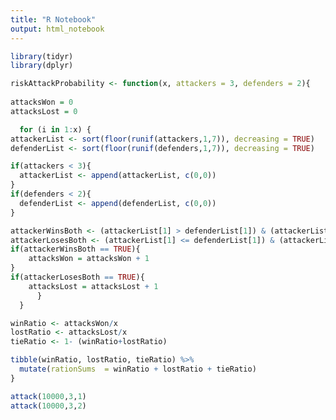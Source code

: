 ```yaml
---
title: "R Notebook"
output: html_notebook
---
```


```r
library(tidyr)
library(dplyr)
```


```r

riskAttackProbability <- function(x, attackers = 3, defenders = 2){
  
attacksWon = 0
attacksLost = 0

  for (i in 1:x) {
attackerList <- sort(floor(runif(attackers,1,7)), decreasing = TRUE)
defenderList <- sort(floor(runif(defenders,1,7)), decreasing = TRUE)

if(attackers < 3){
  attackerList <- append(attackerList, c(0,0))
}
if(defenders < 2){
  defenderList <- append(defenderList, c(0,0))
}

attackerWinsBoth <- (attackerList[1] > defenderList[1]) & (attackerList[2] > defenderList[2])
attackerLosesBoth <- (attackerList[1] <= defenderList[1]) & (attackerList[2] <= defenderList[2] & attack)
if(attackerWinsBoth == TRUE){
    attacksWon = attacksWon + 1
}
if(attackerLosesBoth == TRUE){
    attacksLost = attacksLost + 1
      }
  }

winRatio <- attacksWon/x
lostRatio <- attacksLost/x
tieRatio <- 1- (winRatio+lostRatio)

tibble(winRatio, lostRatio, tieRatio) %>% 
  mutate(rationSums  = winRatio + lostRatio + tieRatio)
}
```


```r
attack(10000,3,1)
attack(10000,3,2)
```



